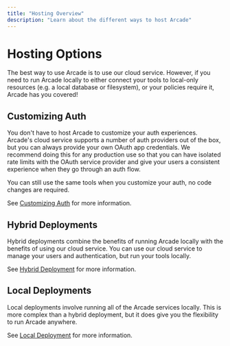 ```yaml
---
title: "Hosting Overview"
description: "Learn about the different ways to host Arcade"
---
```


# Hosting Options

The best way to use Arcade is to use our cloud service.  However, if you need to run Arcade locally to either connect your tools to local-only resources (e.g. a local database or filesystem), or your policies require it, Arcade has you covered!

## Customizing Auth

You don't have to host Arcade to customize your auth experiences. Arcade's cloud service supports a number of auth providers out of the box, but you can always provide your own OAuth app credentials. We recommend doing this for any production use so that you can have isolated rate limits with the OAuth service provider and give your users a consistent experience when they go through an auth flow.

You can still use the same tools when you customize your auth, no code changes are required.

See [Customizing Auth](/home/auth-providers) for more information.

## Hybrid Deployments

Hybrid deployments combine the benefits of running Arcade locally with the benefits of using our cloud service.  You can use our cloud service to manage your users and authentication, but run your tools locally.

See [Hybrid Deployment](/home/hybrid-deployment/hybrid-worker) for more information.

## Local Deployments

Local deployments involve running all of the Arcade services locally.  This is more complex than a hybrid deployment, but it does give you the flexibility to run Arcade anywhere.

See [Local Deployment](home/local-deployment/install/overview) for more information.
